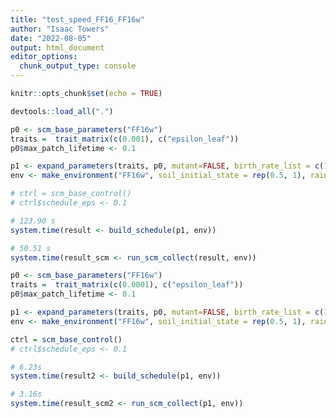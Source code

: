 ```yaml
---
title: "test_speed_FF16_FF16w"
author: "Isaac Towers"
date: "2022-08-05"
output: html_document
editor_options: 
  chunk_output_type: console
---
```


```r
knitr::opts_chunk$set(echo = TRUE)
```

```r
devtools::load_all(".")
```


```r
p0 <- scm_base_parameters("FF16w")
traits =  trait_matrix(c(0.001), c("epsilon_leaf"))
p0$max_patch_lifetime <- 0.1

p1 <- expand_parameters(traits, p0, mutant=FALSE, birth_rate_list = c(1))
env <- make_environment("FF16w", soil_initial_state = rep(0.5, 1), rainfall = 1)

# ctrl = scm_base_control()
# ctrl$schedule_eps <- 0.1

# 123.90 s
system.time(result <- build_schedule(p1, env))

# 50.51 s
system.time(result_scm <- run_scm_collect(result, env))
```


```r
p0 <- scm_base_parameters("FF16w")
traits =  trait_matrix(c(0.0001), c("epsilon_leaf"))
p0$max_patch_lifetime <- 0.1

p1 <- expand_parameters(traits, p0, mutant=FALSE, birth_rate_list = c(1))
env <- make_environment("FF16w", soil_initial_state = rep(0.5, 1), rainfall = 1)

ctrl = scm_base_control()
# ctrl$schedule_eps <- 0.1

# 6.23s
system.time(result2 <- build_schedule(p1, env))

# 3.16s
system.time(result_scm2 <- run_scm_collect(p1, env))
```
